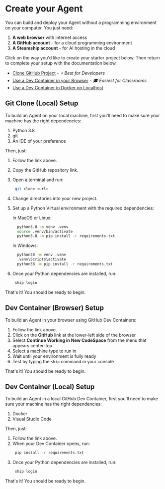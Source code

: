 
# Create your Agent

You can build and deploy your Agent without a programming environment on your computer. You just need:

1. **A web browser** with internet access
2. **A GitHub account** - for a cloud programming environment
3. **A Steamship account** - for AI hosting in the cloud

Click on the way you'd like to create your starter project below. Then return to complete your setup with the documentation below.


* [Clone GitHub Project](https://steamship.com/learn/agent-guidebook/clone-github) - _⭐️ Best for Developers_
* [Use a Dev Container in your Browser](https://steamship.com/learn/agent-guidebook/clone-devcontainer-browser) - _🎓 Easiest for Classrooms_
* [Use a Dev Container in Docker on Localhost](https://steamship.com/learn/agent-guidebook/clone-devcontainer-local)

## Git Clone (Local) Setup

<YouTube id="6fYO1hUpyz4" />

To build an Agent on your local machine, first you'll need to make sure your machine has the right dependencies:

1. Python 3.8
2. git
3. An IDE of your preference

Then, just:

1. Follow the link above.
2. Copy the GitHub repository link.
3. Open a terminal and run:
   ```bash
    git clone <url>
   ```
4. Change directories into your new project.
5. Set up a Python Virtual environment with the required dependencies:

   In MacOS or Linux:
      ```bash
        python3.8 -m venv .venv
        source .venv/bin/activate
        python3.8 -m pip install -r requirements.txt
      ```

   In Windows:
      ```bash
        python38 -m venv .venv
        .venv\Scripts\activate
        python38 -m pip install -r requirements.txt
      ```

6. Once your Python dependencies are installed, run:
   ```bash
    ship login
   ```

That's it! You should be ready to begin.


## Dev Container (Browser) Setup

<YouTube id="sLhfB7f4-kw" />

To build an Agent in your browser using GitHub Dev Containers:

1. Follow the link above.
2. Click on the **GitHub** link at the lower-left side of the browser
3. Select **Continue Working in New CodeSpace** from the menu that appears center-top
4. Select a machine type to run in
5. Wait until your environment is fully ready
6. Test by typing the `ship` command in your console

That's it! You should be ready to begin.

## Dev Container (Local) Setup

<YouTube id="Xpdja3y_ZgY" />

To build an Agent in a local GitHub Dev Container, first you'll need to make sure your machine has the right dependencies:

1. Docker
2. Visual Studio Code

Then, just:

1. Follow the link above.
2. When your Dev Container opens, run:
   ```bash
    pip install -r requirements.txt
   ```
3. Once your Python dependencies are installed, run:
   ```bash
    ship login
   ```

That's it! You should be ready to begin.

